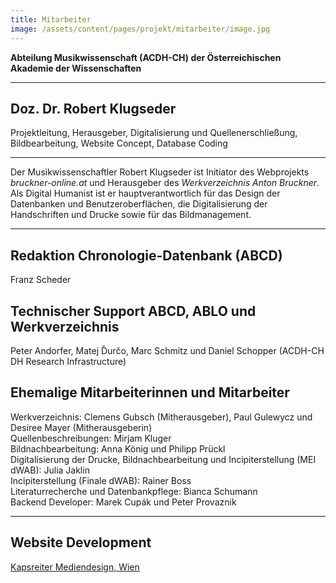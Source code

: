```yaml
---
title: Mitarbeiter
image: /assets/content/pages/projekt/mitarbeiter/image.jpg
---
```

**Abteilung Musikwissenschaft (ACDH-CH) der Österreichischen Akademie der Wissenschaften**

---

<Figure href="/assets/content/pages/projekt/mitarbeiter/rklugs.jpg">

</Figure>

## Doz. Dr. Robert Klugseder

Projektleitung, Herausgeber, Digitalisierung und Quellenerschließung, Bildbearbeitung, Website Concept, Database Coding

---

Der Musikwissenschaftler Robert Klugseder ist Initiator des Webprojekts *bruckner-online.at* und Herausgeber des *Werkverzeichnis Anton Bruckner*. Als Digital Humanist ist er hauptverantwortlich für das Design der Datenbanken und Benutzeroberflächen, die Digitalisierung der Handschriften und Drucke sowie für das Bildmanagement.

---

## Redaktion Chronologie-Datenbank (ABCD)

Franz Scheder

## Technischer Support ABCD, ABLO und Werkverzeichnis

Peter Andorfer, Matej Ďurčo, Marc Schmitz und Daniel Schopper (ACDH-CH DH Research Infrastructure)

## Ehemalige Mitarbeiterinnen und Mitarbeiter

Werkverzeichnis: Clemens Gubsch (Mitherausgeber), Paul Gulewycz und Desiree Mayer (Mitherausgeberin)\
Quellenbeschreibungen: Mirjam Kluger\
Bildnachbearbeitung: Anna König und Philipp Prückl\
Digitalisierung der Drucke, Bildnachbearbeitung und Incipiterstellung (MEI dWAB): Julia Jaklin\
Incipiterstellung (Finale dWAB): Rainer Boss\
Literaturrecherche und Datenbankpflege: Bianca Schumann\
Backend Developer: Marek Cupák und Peter Provaznik

---

## Website Development

[Kapsreiter Mediendesign, Wien](http://www.kapsreiter.de)
